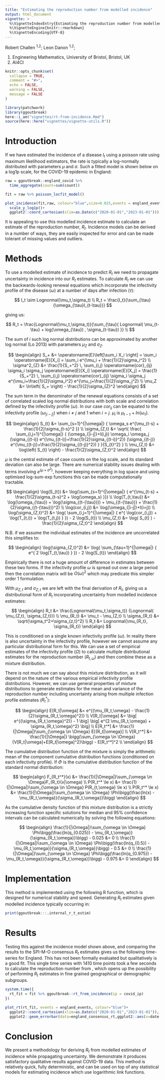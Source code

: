```yaml
---
title: "Estimating the reproduction number from modelled incidence"
output: html_document
vignette: >
  %\VignetteIndexEntry{Estimating the reproduction number from modelled incidence}
  %\VignetteEngine{knitr::rmarkdown}
  %\VignetteEncoding{UTF-8}
---
```

  
Robert Challen ^1,2^; Leon Danon ^1,2^;

1) Engineering Mathematics, University of Bristol, Bristol, UK
2) AI4CI

```r
knitr::opts_chunk$set(
  collapse = TRUE,
  comment = "#>",
  echo = FALSE,
  warning = FALSE,
  message = FALSE
)
```

```r
library(patchwork)
library(ggoutbreak)
here::i_am("vignettes/rt-from-incidence.Rmd")
source(here::here("vignettes/vignette-utils.R"))
```


# Introduction

If we have estimated the incidence of a disease $I_t$ using a poisson rate using
maximum likelihood estimators, the rate is typically a log-normally distributed
with parameters $\mu$ and $\sigma$. Such a fitted model is shown below on a log1p
scale, for the COVID-19 epidemic in England:

```r

raw = ggoutbreak::england_covid %>%
  time_aggregate(count=sum(count))

fit = raw %>% poisson_locfit_model()

plot_incidence(fit,raw, colour="blue",size=0.025,events = england_events)+
  scale_y_log1p()+
  ggplot2::coord_cartesian(xlim=as.Date(c("2020-01-01","2023-01-01")))
```

It is appealing to use this modelled incidence estimate to calculate an estimate
of the reproduction number, $R_t$. Incidence models can be derived in a number
of ways, they are easily inspected for error and can be made tolerant of missing
values and outliers. 

# Methods

To use a modelled estimate of incidence to predict $R_t$ we
need to propagate uncertainty in incidence into our $R_t$ estimates. To
calculate $R_t$ we can use the backwards-looking renewal equations which
incorporate the infectivity profile of the disease ($\omega$) at a number of
days after infection ($\tau$):


$$
I_t \sim Lognormal(\mu_t,\sigma_t) \\
R_t = \frac{I_t}{\sum_{\tau}{\omega_{\tau}I_{t-\tau}}}
$$

giving us:

$$
R_t = \frac{Lognormal(\mu_t,\sigma_t)}{\sum_{\tau}{
  Lognormal( \mu_{t-\tau} + log(\omega_{\tau}) , \sigma_{t-\tau})
}} \\
$$


The sum of $i$ such log normal distributions can be approximated by another log
normal (Lo 2013) with parameters $\mu_Z$ and $\sigma_Z$.

$$
\begin{align}
	S_+ &= \operatorname{E}\left[\sum_i X_i \right] = \sum_i 
	\operatorname{E}[X_i] = 
	\sum_i e^{\mu_i + \frac{1}{2}\sigma_i^2}
	\\
	\sigma^2_{Z} &= \frac{1}{S_+^2} \, \sum_{i,j}
	  \operatorname{cor}_{ij} \sigma_i \sigma_j \operatorname{E}[X_i] \operatorname{E}[X_j] =
	  \frac{1}{S_+^2} \, \sum_{i,j}
	  \operatorname{cor}_{ij} \sigma_i \sigma_j e^{\mu_i+\frac{1}{2}\sigma_i^2} 
	  e^{\mu_j+\frac{1}{2}\sigma_j^2} 
	\\
	\mu_Z &= \ln\left( S_+ \right) - \frac{1}{2}\sigma_{Z}^2 
\end{align}
$$

The sum term in the denominator of the renewal equations consists of a set of
correlated scaled log normal distributions with both scale and correlation
defined by the infectivity profile ($\omega$). In our case $cor_{ij}$ can be
equated to the infectivity profile ($\omega_{|i-j|}$) when $i \neq j$ and 1 when
$i = j$. $\mu_i$ is $\mu_{t-\tau} + ln(\omega_{\tau})$.


$$
\begin{align}
	S_{t} &= \sum_{s=1}^{|\omega|} { \omega_s e^{\mu_{t-s} + \frac{1}{2}\sigma_{t-s}^2 }} \\
	\sigma_{Z,t} &= \sqrt{
	  \frac{
	    \sum_{i,j=1}^{|\omega|} {
  	    (\omega_{|i-j|}+I(i,j)) \omega_i \omega_j (\sigma_{(t-i)} e^{\mu_{(t-i)}+\frac{1}{2}\sigma_{(t-i)}^2}) (\sigma_{(t-j)} e^{\mu_{(t-j)}+\frac{1}{2}\sigma_{(t-j)}^2}) 
	    }
	  }{S_{t}^2}
	}	\\
	\mu_{Z,t} &= \log\left( S_{t} \right) - \frac{1}{2}\sigma_{Z,t}^2 
\end{align}
$$

$\mu$ is the central estimate of case counts on the log scale, and its standard
deviation can also be large. There are numerical stability issues dealing
with terms involving $e^{(\mu+\sigma^2)}$, however keeping everything in log space and 
using optimised log-sum-exp functions this can be made computationally tractable.

$$
\begin{align}
	\log(S_{t}) &= \log(\sum_{s=1}^{|\omega|} {  e^{\mu_{t-s} + \frac{1}{2}\sigma_{t-s}^2 + \log(\omega_s) }}) \\
	\log(T_{t,\tau}) &= \log(\omega_{\tau}) + \log(\sigma_{(t-{\tau})}) + \mu_{(t-{\tau})} + \frac{1}{2}\sigma_{(t-{\tau})}^2) \\
	\log(cor_{i,j}) &= \log(\omega_{|i-j|}+I(i=j)) \\
	\log(\sigma_{Z,t}^2) &= \log(
	    \sum_{i,j=1}^{|\omega|} {
  	      e^{
  	        \log(cor_{i,j}) + \log(T_{t,i}) + \log(T_{t,j})
  	      }
	    }) - 2 \log(S_{t}) \\
	\mu_{Z,t} &= \log( S_{t} ) - \frac{1}{2}\sigma_{Z,t}^2 
\end{align}
$$

N.B. if we assume the individual estimates of the incidence are uncorrelated this
simplifies to:

$$
\begin{align}
\log(\sigma_{Z,t}^2) &= \log(
	    \sum_{\tau=1}^{|\omega|} {
  	      e^{
  	        2 \log(T_{t,\tau})
  	      }
	    }) - 2 \log(S_{t})
\end{align}
$$

Empirically there is not a huge amount of difference in estimates between these
two forms. If the infectivity profile $\omega$ is spread out over a large period
then the correlation matrix will be $O(\omega)^2$ which may predicate this simpler
order 1 formulation.

With $\mu_{Z,t}$ and $\sigma_{Z,t}$ we are left with the final derivation of
$R_t$, giving us a distributional form of $R_t$ incorporating uncertainty from
modelled incidence estimates:

$$
\begin{align}
R_t &= \frac{Lognormal(\mu_t,\sigma_t)}
{Lognormal( \mu_{Z,t}, \sigma_{Z,t})} \\
\mu_{R_t} &= \mu_t - \mu_{Z,t} \\
\sigma_{R_t} &= \sqrt{\sigma_t^2+\sigma_{z,t}^2} \\
R_t &= Lognormal(\mu_{R_t}, \sigma_{R_t})
\end{align}
$$

This is conditioned on a single known infectivity profile ($\omega$). In reality there is
also uncertainty in the infectivity profile, however we cannot assume any
particular distributional form for this. We can use a set of empirical
estimates of the infectivity profile ($\Omega$) to calculate multiple distributional
estimates for the reproduction number ($R_{t,\omega}$) and then combine these as a mixture distribution.

There is not much we can say about this mixture distribution, as it will depend on the 
nature of the various empirical infectivity profile distributions. However, we can 
use general properties of mixture distributions to generate estimates for the 
mean and variance of the reproduction number including uncertainty 
arising from multiple infection profile estimates ($R_t^*$):

$$
\begin{align}
E[R_t|\omega] &= e^{(\mu_{R_t,\omega} - \frac{1}{2}\sigma_{R_t,\omega}^2)} \\
V[R_t|\omega] &= \big[
  e^{(\sigma_{R_t,\omega}^2)} - 1
\big] \big[
  e^{2 \mu_{R_t,\omega} + \sigma_{R_t,\omega}^2}
\big] \\
E[R_t^*] &= \frac{1}{|\Omega|}\sum_{\omega \in \Omega} E[{R_t|\omega}] \\
V[R_t^*] &= \frac{1}{|\Omega|} \bigg(\sum_{\omega \in \Omega}{V[R_t|\omega]+E[R_t|\omega]^2}\bigg) - E[R_t^*]^2 \\
\end{align}
$$

The cumulative distribution function of the mixture is simply the arithmetic mean of the 
component cumulative distribution functions (conditioned on each infectivity profile). If
$\Phi$ is the cumulative distribution function of the standard normal distribution:


$$
\begin{align}
F_{R_t^*}(x) &= \frac{1}{|\Omega|}\sum_{\omega \in \Omega}F_{R_t}(x|\omega) \\
P(R_t^* \le x) &= \frac{1}{|\Omega|}\sum_{\omega \in \Omega} P(R_{t,\omega} \le x) \\
P(R_t^* \le x) &= \frac{1}{|\Omega|}\sum_{\omega \in \Omega} \Phi\bigg(\frac{ln(x) - \mu_{R_t,\omega}}{\sigma_{R_t,\omega}}\bigg)
\end{align}
$$

As the cumulative density function of this mixture distribution is a strictly increasing function
specific solutions for median and 95% confidence intervals can be calculated
numerically by solving the following equations:

$$
\begin{align}
\frac{1}{|\Omega|}\sum_{\omega \in \Omega} \Phi\bigg(\frac{ln(q_{0.025}) - \mu_{R_t,\omega}}{\sigma_{R_t,\omega}}\bigg) - 0.025 &= 0 \\
\frac{1}{|\Omega|}\sum_{\omega \in \Omega} \Phi\bigg(\frac{ln(q_{0.5}) - \mu_{R_t,\omega}}{\sigma_{R_t,\omega}}\bigg) - 0.5 &= 0 \\
\frac{1}{|\Omega|}\sum_{\omega \in \Omega} \Phi\bigg(\frac{ln(q_{0.975}) - \mu_{R_t,\omega}}{\sigma_{R_t,\omega}}\bigg) - 0.975 &= 0
\end{align}
$$

# Implementation

This method is implemented using the following R function, which is designed
for numerical stability and speed. Generating $R_t$ estimates given modelled 
incidence typically occurring in:

```r
print(ggoutbreak:::.internal_r_t_estim)
```

# Results

Testing this against the incidence model shown above, and comparing the results
to the SPI-M-O consensus $R_t$ estimates gives us the following time-series for
England. This has not been formally evaluated but qualitatively is a good fit. This 
single time series with 1410 time points took a few seconds to calculate the 
reproduction number from , which opens
up the possibility of performing $R_t$ estimates in fine grained geographical 
or demographic subgroups.

```r

system.time({
  rt_fit = fit %>% ggoutbreak::rt_from_incidence(ip = covid_ip)
})

plot_rt(rt_fit, events = england_events, colour="blue")+
  ggplot2::coord_cartesian(xlim=as.Date(c("2020-01-01","2023-01-01")), ylim=c(0.6,1.6))+
  ggplot2::geom_errorbar(data=england_consensus_rt,ggplot2::aes(x=date-14,ymin=low,ymax=high),colour="red")

```

# Conclusion

We present a methodology for deriving $R_t$ from modelled estimates of incidence
while propagating uncertainty. We demonstrate it produces satisfactory
qualitative results against COVID-19 data. This method is relatively quick,
fully deterministic, and can be used on top of any statistical models for
estimating incidence which use logarithmic link functions.
